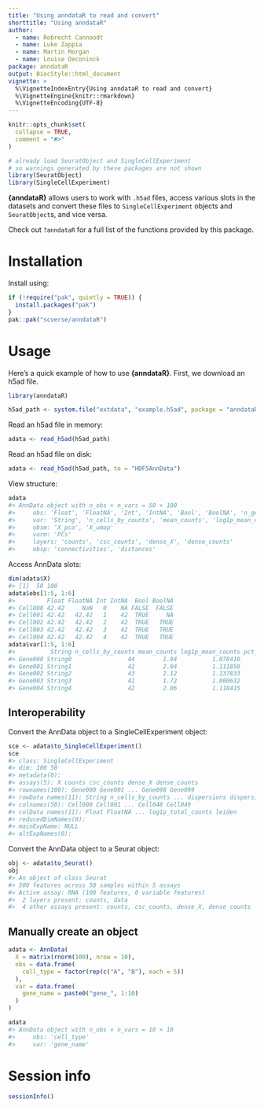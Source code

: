 ```yaml
---
title: "Using anndataR to read and convert"
shorttitle: "Using anndataR"
author:
  - name: Robrecht Cannoodt
  - name: Luke Zappia
  - name: Martin Morgan
  - name: Louise Deconinck
package: anndataR
output: BiocStyle::html_document
vignette: >
  %\VignetteIndexEntry{Using anndataR to read and convert}
  %\VignetteEngine{knitr::rmarkdown}
  %\VignetteEncoding{UTF-8}
---
```


```r
knitr::opts_chunk$set(
  collapse = TRUE,
  comment = "#>"
)

# already load SeuratObject and SingleCellExperiment
# so warnings generated by these packages are not shown
library(SeuratObject)
library(SingleCellExperiment)
```

**{anndataR}** allows users to work with `.h5ad` files, access various slots in the datasets and convert these files to `SingleCellExperiment` objects and `SeuratObject`s, and vice versa.

Check out `?anndataR` for a full list of the functions provided by this package.

# Installation

Install using:
```r
if (!require("pak", quietly = TRUE)) {
  install.packages("pak")
}
pak::pak("scverse/anndataR")
```

# Usage

Here's a quick example of how to use **{anndataR}**. First, we download an
h5ad file.

``` r
library(anndataR)

h5ad_path <- system.file("extdata", "example.h5ad", package = "anndataR")
```

Read an h5ad file in memory:

``` r
adata <- read_h5ad(h5ad_path)
```

Read an h5ad file on disk:

``` r
adata <- read_h5ad(h5ad_path, to = "HDF5AnnData")
```

View structure:

``` r
adata
#> AnnData object with n_obs × n_vars = 50 × 100
#>     obs: 'Float', 'FloatNA', 'Int', 'IntNA', 'Bool', 'BoolNA', 'n_genes_by_counts', 'log1p_n_genes_by_counts', 'total_counts', 'log1p_total_counts', 'leiden'
#>     var: 'String', 'n_cells_by_counts', 'mean_counts', 'log1p_mean_counts', 'pct_dropout_by_counts', 'total_counts', 'log1p_total_counts', 'highly_variable', 'means', 'dispersions', 'dispersions_norm'
#>     obsm: 'X_pca', 'X_umap'
#>     varm: 'PCs'
#>     layers: 'counts', 'csc_counts', 'dense_X', 'dense_counts'
#>     obsp: 'connectivities', 'distances'
```

Access AnnData slots:

``` r
dim(adata$X)
#> [1]  50 100
adata$obs[1:5, 1:6]
#>         Float FloatNA Int IntNA  Bool BoolNA
#> Cell000 42.42     NaN   0    NA FALSE  FALSE
#> Cell001 42.42   42.42   1    42  TRUE     NA
#> Cell002 42.42   42.42   2    42  TRUE   TRUE
#> Cell003 42.42   42.42   3    42  TRUE   TRUE
#> Cell004 42.42   42.42   4    42  TRUE   TRUE
adata$var[1:5, 1:6]
#>          String n_cells_by_counts mean_counts log1p_mean_counts pct_dropout_by_counts total_counts
#> Gene000 String0                44        1.94          1.078410                    12           97
#> Gene001 String1                42        2.04          1.111858                    16          102
#> Gene002 String2                43        2.12          1.137833                    14          106
#> Gene003 String3                41        1.72          1.000632                    18           86
#> Gene004 String4                42        2.06          1.118415                    16          103
```

## Interoperability

Convert the AnnData object to a SingleCellExperiment object:

``` r
sce <- adata$to_SingleCellExperiment()
sce
#> class: SingleCellExperiment 
#> dim: 100 50 
#> metadata(0):
#> assays(5): X counts csc_counts dense_X dense_counts
#> rownames(100): Gene000 Gene001 ... Gene098 Gene099
#> rowData names(11): String n_cells_by_counts ... dispersions dispersions_norm
#> colnames(50): Cell000 Cell001 ... Cell048 Cell049
#> colData names(11): Float FloatNA ... log1p_total_counts leiden
#> reducedDimNames(0):
#> mainExpName: NULL
#> altExpNames(0):
```

Convert the AnnData object to a Seurat object:

``` r
obj <- adata$to_Seurat()
obj
#> An object of class Seurat 
#> 500 features across 50 samples within 5 assays 
#> Active assay: RNA (100 features, 0 variable features)
#>  2 layers present: counts, data
#>  4 other assays present: counts, csc_counts, dense_X, dense_counts
```

## Manually create an object

``` r
adata <- AnnData(
  X = matrix(rnorm(100), nrow = 10),
  obs = data.frame(
    cell_type = factor(rep(c("A", "B"), each = 5))
  ),
  var = data.frame(
    gene_name = paste0("gene_", 1:10)
  )
)

adata
#> AnnData object with n_obs × n_vars = 10 × 10
#>     obs: 'cell_type'
#>     var: 'gene_name'
```

# Session info

```r
sessionInfo()
```
